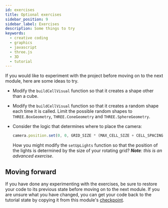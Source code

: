 ```yaml
---
id: exercises
title: Optional exercises
sidebar_position: 9
sidebar_label: Exercises
description: Some things to try
keywords:
  - creative coding
  - graphics
  - javascript
  - three.js
  - 3D
  - tutorial
---
```


If you would like to experiment with the project before moving on to the next
module, here are some ideas to try.

* Modify the `buildCellVisual` function so that it creates a shape other than
  a cube.
* Modify the `buildCellVisual` function so that it creates a random shape each
  time it is called. Limit the possible random shapes to `THREE.BoxGeometry`,
  `THREE.ConeGeometry` and `THREE.SphereGeometry`.
* Consider the logic that determines where to place the camera:
  
  ```javascript
  camera.position.set(0, 0, GRID_SIZE * (MAX_CELL_SIZE + CELL_SPACING));
  ```

  How you might modify the `setUpLights` function so that the position of the
  lights is determined by the size of your rotating grid? _**Note**: this is an
  advanced exercise_.

## Moving forward

If you have done any experimenting with the exercises, be sure to restore your
code to its previous state before moving on to the next module. If you are
unsure what you have changed, you can get your code back to the tutorial state
by copying it from this module's [checkpoint](./checkpoint.mdx).
